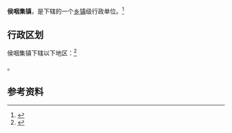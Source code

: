 {{中国乡级行政区|37/17/25/103/000}}

'''侯咽集镇'''，是{{PRC admin/fullname|37/17/25/103/000|3}}下辖的一个[[乡镇|乡镇]]级行政单位。<ref>{{PRC admin/ref sgc|{{PRC admin/parent|37/17/25/103/000}}}}</ref>

== 行政区划 ==

侯咽集镇下辖以下地区：<ref>{{PRC admin/ref sgc|37/17/25/103/000}}</ref>

{{PRC admin/children|37/17/25/103/000}}。

== 参考资料 ==

{{reflist}}

{{行政区划小作品}}
{{PRC admin/navcat|37/17/25/103/000}}